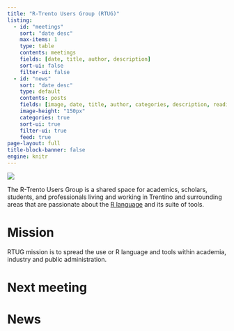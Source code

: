 ```yaml
---
title: "R-Trento Users Group (RTUG)"
listing:
  - id: "meetings"
    sort: "date desc"
    max-items: 1
    type: table
    contents: meetings
    fields: [date, title, author, description]
    sort-ui: false
    filter-ui: false
  - id: "news"
    sort: "date desc"
    type: default
    contents: posts
    fields: [image, date, title, author, categories, description, reading-time]
    image-height: "150px"
    categories: true
    sort-ui: true
    filter-ui: true
    feed: true
page-layout: full
title-block-banner: false
engine: knitr
---
```


::: {layout="[30,70]"}
::: {#second-column}
![](images/logo.png)
:::
:::{#first-column}
The R-Trento Users Group is a shared space for academics, scholars, students, and professionals living and working in Trentino and surrounding areas that are passionate about the [R language](https://r-project.org) and its suite of tools.

# Mission

RTUG mission is to spread the use or R language and tools within academia, industry and public administration.
:::

:::


# Next meeting

:::{#meetings}
:::


# News

:::{#news}
:::